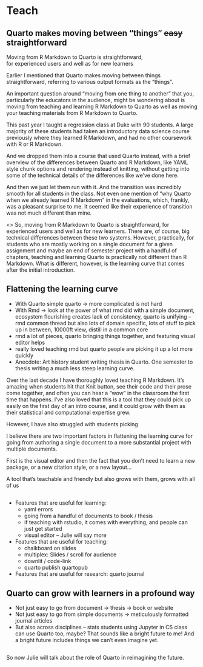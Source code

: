 # Teach {.title-middle-ice background-image="images/horst_quarto_penguins_teach.png"}

## Quarto makes moving between "things" ~~easy~~ straightforward {.takeaway .center}

::: {.fragment .fade-up .large}
Moving from R Markdown to Quarto is straightforward,<br> for experienced users and well as for new learners
:::

::: notes
Earlier I mentioned that Quarto makes moving between things straightforward, referring to various output formats as the "things".

An important question around "moving from one thing to another" that you, particularly the educators in the audience, might be wondering about is moving from teaching and learning R Markdown to Quarto as well as moving your teaching materials from R Markdown to Quarto.

This past year I taught a regression class at Duke with 90 students. A large majority of these students had taken an introductory data science course previously where they learned R Markdown, and had no other coursework with R or R Markdown.

And we dropped them into a course that used Quarto instead, with a brief overview of the differences between Quarto and R Markdown, like YAML style chunk options and rendering instead of knitting, without getting into some of the technical details of the differences like we've done here.

And then we just let them run with it. And the transition was incredibly smooth for all students in the class. Not even one mention of "why Quarto when we already learned R Markdown" in the evaluations, which, frankly, was a pleasant surprise to me. It seemed like their experience of transition was not much different than mine.

<> So, moving from R Markdown to Quarto is straightforward, for experienced users and well as for new learners.
There are, of course, big technical differences between these two systems. However, practically, for students who are mostly working on a single document for a given assignment and maybe an end of semester project with a handful of chapters, teaching and learning Quarto is practically not different than R Markdown.
What is different, however, is the learning curve that comes after the initial introduction.
:::

## Flattening the learning curve


- With Quarto simple quarto -> more complicated is not hard
- With Rmd -> look at the power of what rmd did with a simple document, ecosystem flourishing creates lack of consistency, quarto is unifying -- rmd common thread but also lots of domain specific, lots of stuff to pick up in between, 10000ft view, distill in a common core
- rmd a lot of pieces, quarto bringing things together, and featuring visual editor helps
- really loved teaching rmd but quarto people are picking it up a lot more quickly
-  Anecdote: Art history student writing thesis in Quarto. One semester to thesis writing a much less steep learning curve.

::: notes
Over the last decade I have thoroughly loved teaching R Markdown. It's amazing when students hit that Knit button, see their code and their prose come together, and often you can hear a "wow" in the classroom the first time that happens. I've also loved that this is a tool that they could pick up easily on the first day of an intro course, and it could grow with them as their statistical and computational expertise grew.

However, I have also struggled with students picking 

I believe there are two important factors in flattening the learning curve for going from authoring a single document to a more substantial project with multiple documents.

First is the visual editor and then the fact that you don't need to learn a new package, or a new citation style, or a new layout...



A tool that's teachable and friendly but also grows with them, grows with all of us
:::

##  {#demo-3 .centered data-menu-title="Demo 3" background-color="#000000"}

::: demo
- Features that are useful for learning:
  - yaml errors
  - going from a handful of documents to book / thesis
  - if teaching with rstudio, it comes with everything, and people can just get started
  - visual editor -- Julie will say more
- Features that are useful for teaching:
  - chalkboard on slides
  - multiplex: Slides / scroll for audience
  - downlit / code-link
  - quarto publish quartopub
- Features that are useful for research: quarto journal
:::

## Quarto can grow with learners in a profound way {.takeaway .center}

- Not just easy to go from document -> thesis -> book or website
- Not just easy to go from simple documents -> meticulously formatted journal articles
- But also across disciplines -- stats students using Jupyter in CS class can use Quarto too, maybe? That sounds like a bright future to me! And a bright future includes things we can't even imagine yet.

## {#pass-to-reimagine data-menu-title="Pass to reimagine" background-image="images/horst-quarto-meteor-L-to-R.png" aria-label="Quarto logo depicted as a meteor against a dark background with a tail comprised of bright stars, going from left to right."}

::: notes
So now Julie will talk about the role of Quarto in reimagining the future.
:::
